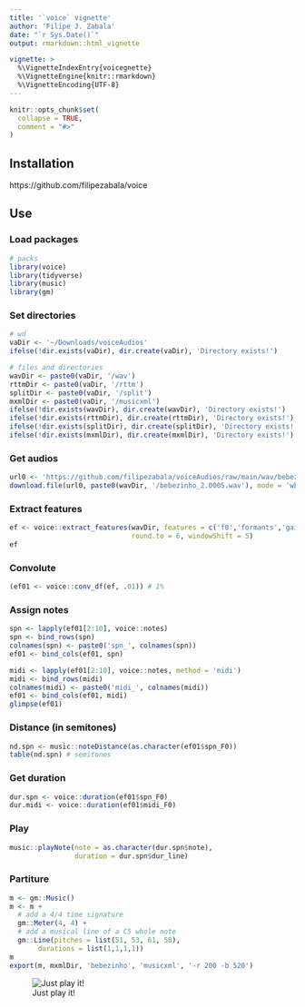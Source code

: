 ```yaml
---
title: '`voice` vignette'
author: 'Filipe J. Zabala'
date: "`r Sys.Date()`"
output: rmarkdown::html_vignette

vignette: >
  %\VignetteIndexEntry{voicegnette}
  %\VignetteEngine{knitr::rmarkdown}
  %\VignetteEncoding{UTF-8}
---
```


```r
knitr::opts_chunk$set(
  collapse = TRUE,
  comment = "#>"
)
```

## Installation
https://github.com/filipezabala/voice

## Use
### Load packages
```r
# packs
library(voice)
library(tidyverse)
library(music)
library(gm)
```
### Set directories
```r
# wd
vaDir <- '~/Downloads/voiceAudios'
ifelse(!dir.exists(vaDir), dir.create(vaDir), 'Directory exists!')

# files and directories
wavDir <- paste0(vaDir, '/wav')
rttmDir <- paste0(vaDir, '/rttm')
splitDir <- paste0(vaDir, '/split')
mxmlDir <- paste0(vaDir, '/musicxml')
ifelse(!dir.exists(wavDir), dir.create(wavDir), 'Directory exists!')
ifelse(!dir.exists(rttmDir), dir.create(rttmDir), 'Directory exists!')
ifelse(!dir.exists(splitDir), dir.create(splitDir), 'Directory exists!')
ifelse(!dir.exists(mxmlDir), dir.create(mxmlDir), 'Directory exists!')
```

### Get audios
```r
url0 <- 'https://github.com/filipezabala/voiceAudios/raw/main/wav/bebezinho_2.0005.wav'
download.file(url0, paste0(wavDir, '/bebezinho_2.0005.wav'), mode = 'wb')
```
### Extract features
```r
ef <- voice::extract_features(wavDir, features = c('f0','formants','gain'),
                              round.to = 6, windowShift = 5)
ef
```
### Convolute
```r
(ef01 <- voice::conv_df(ef, .01)) # 1%
```
### Assign notes
```r
spn <- lapply(ef01[2:10], voice::notes)
spn <- bind_rows(spn)
colnames(spn) <- paste0('spn_', colnames(spn))
ef01 <- bind_cols(ef01, spn)

midi <- lapply(ef01[2:10], voice::notes, method = 'midi')
midi <- bind_rows(midi)
colnames(midi) <- paste0('midi_', colnames(midi))
ef01 <- bind_cols(ef01, midi)
glimpse(ef01)
```
### Distance (in semitones)
```r
nd.spn <- music::noteDistance(as.character(ef01$spn_F0))
table(nd.spn) # semitones
```
### Get duration
```r
dur.spn <- voice::duration(ef01$spn_F0)
dur.midi <- voice::duration(ef01$midi_F0)
```
### Play
```r
music::playNote(note = as.character(dur.spn$note),
                duration = dur.spn$dur_line)
```
### Partiture
```r
m <- gm::Music()
m <- m +
  # add a 4/4 time signature
  gm::Meter(4, 4) +
  # add a musical line of a C5 whole note
  gm::Line(pitches = list(51, 53, 61, 58),
       durations = list(1,1,1,1))
m
export(m, mxmlDir, 'bebezinho', 'musicxml', '-r 200 -b 520')
```
![Just play it!]('musescore.png')



